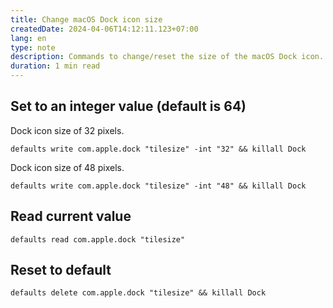 ```yaml
---
title: Change macOS Dock icon size
createdDate: 2024-04-06T14:12:11.123+07:00
lang: en
type: note
description: Commands to change/reset the size of the macOS Dock icon.
duration: 1 min read
---
```


## Set to an integer value (default is 64)

Dock icon size of 32 pixels.

```shell
defaults write com.apple.dock "tilesize" -int "32" && killall Dock
```

Dock icon size of 48 pixels.

```shell
defaults write com.apple.dock "tilesize" -int "48" && killall Dock
```

## Read current value

```shell
defaults read com.apple.dock "tilesize"
```

## Reset to default

```shell
defaults delete com.apple.dock "tilesize" && killall Dock
```
